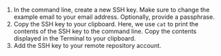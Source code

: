 1. In the command line, create a new SSH key.
Make sure to change the example email to your email address.
Optionally, provide a passphrase.
1. Copy the SSH key to your clipboard.
Here, we use `cat` to print the contents of the SSH key to the command line.
Copy the contents displayed in the Terminal to your clipboard.
1. Add the SSH key to your remote repository account.